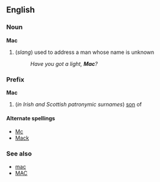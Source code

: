 ==English==
===Noun===
'''Mac'''
#(''slang'') used to address a man whose name is unknown
#:''Have you got a light, '''Mac'''?''
===Prefix===
'''Mac'''
#(''in Irish and Scottish patronymic surnames'') [[son]] of
====Alternate spellings====
*[[Mc]]
*[[Mack]]
===See also===
*[[mac]]
*[[MAC]]